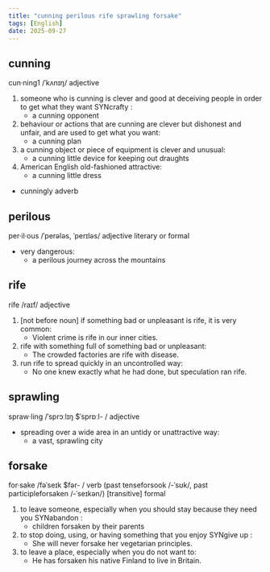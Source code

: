 ```yaml
---
title: "cunning perilous rife sprawling forsake"
tags: [English]
date: 2025-09-27
---
```


## cunning

cun·ning1 /ˈkʌnɪŋ/ adjective

1. someone who is cunning is clever and good at deceiving people in order to get what they want SYNcrafty :
    - a cunning opponent
2. behaviour or actions that are cunning are clever but dishonest and unfair, and are used to get what you want:
    - a cunning plan
3. a cunning object or piece of equipment is clever and unusual:
    - a cunning little device for keeping out draughts
4. American English old-fashioned attractive:
    - a cunning little dress

- cunningly adverb

## perilous

per·il·ous /ˈperələs, ˈperɪləs/ adjective literary or formal

- very dangerous:
  - a perilous journey across the mountains

## rife

rife /raɪf/ adjective

1. [not before noun] if something bad or unpleasant is rife, it is very common:
    - Violent crime is rife in our inner cities.
2. rife with something full of something bad or unpleasant:
    - The crowded factories are rife with disease.
3. run rife to spread quickly in an uncontrolled way:
    - No one knew exactly what he had done, but speculation ran rife.

## sprawling

spraw·ling /ˈsprɔːlɪŋ $ˈsprɒːl- / adjective

- spreading over a wide area in an untidy or unattractive way:
  - a vast, sprawling city

## forsake

for·sake /fəˈseɪk $fər- / verb (past tenseforsook  /-ˈsʊk/, past participleforsaken  /-ˈseɪkən/) [transitive] formal

1. to leave someone, especially when you should stay because they need you SYNabandon :
    - children forsaken by their parents
2. to stop doing, using, or having something that you enjoy SYNgive up :
    - She will never forsake her vegetarian principles.
3. to leave a place, especially when you do not want to:
    - He has forsaken his native Finland to live in Britain.
